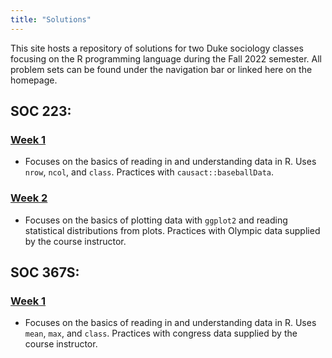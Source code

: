 ```yaml
---
title: "Solutions"
---
```


This site hosts a repository of solutions for two Duke sociology classes focusing on the R programming language during the Fall 2022 semester. All problem sets can be found under the navigation bar or linked here on the homepage.

## SOC 223:

### [Week 1](soc-223-solutions/W1-SOC.qmd)

-   Focuses on the basics of reading in and understanding data in R. Uses `nrow`, `ncol`, and `class`. Practices with `causact::baseballData`.

### [Week 2](soc-223-solutions/W2-SOC.qmd)

-   Focuses on the basics of plotting data with `ggplot2` and reading statistical distributions from plots. Practices with Olympic data supplied by the course instructor.

## SOC 367S:

### [Week 1](soc-367-solutions/W1.qmd)

-   Focuses on the basics of reading in and understanding data in R. Uses `mean`, `max`, and `class`. Practices with congress data supplied by the course instructor.
